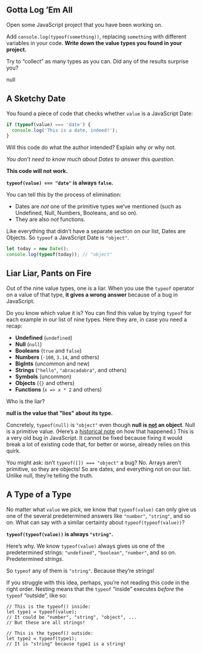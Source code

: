 
<Quiz title="JJS 02 The JavaScript Universe" id="the-javascript-universe" version="1">

<Question kind="EssayQuestion" desc="typeof">

<Prompt>

## Gotta Log ’Em All

Open some JavaScript project that you have been working on.

Add `console.log(typeof(something))`, replacing `something` with different variables in your code. **Write down the value types you found in your project.**

Try to “collect” as many types as you can. Did any of the results surprise you?

</Prompt>

null

</Question>

<Question kind="EssayQuestion" desc="typeof date">

<Prompt>

## A Sketchy Date

You found a piece of code that checks whether `value` is a JavaScript Date:

```js
if (typeof(value) === 'date') {
  console.log('This is a date, indeed!');
}
```

Will this code do what the author intended? Explain why or why not.

*You don’t need to know much about Dates to answer this question.*

</Prompt>

<Answer>

**This code will not work.**

**`typeof(value) === "date"` is always `false`.**

You can tell this by the process of elimination:

* Dates are _not_ one of the primitive types we’ve mentioned (such as Undefined, Null, Numbers, Booleans, and so on).
* They are also _not_ functions.

Like everything that didn’t have a separate section on our list, Dates are Objects. So `typeof` a JavaScript Date is `"object"`.

```js
let today = new Date();
console.log(typeof(today)); // "object"
```

</Answer>

</Question>

<Question kind="EssayQuestion" desc="typeof lie">

<Prompt>

## Liar Liar, Pants on Fire

Out of the nine value types, one is a liar. When you use the `typeof` operator on a value of that type, **it gives a wrong answer** because of a bug in JavaScript.

Do you know which value it is? You can find this value by trying `typeof` for each example in our list of nine types. Here they are, in case you need a recap:

- **Undefined** (`undefined`)
- **Null** (`null`)
- **Booleans** (`true` and `false`)
- **Numbers** (`-100`, `3.14`, and others)
- **BigInts** (uncommon and new)
- **Strings** (`"hello"`, `"abracadabra"`, and others)
- **Symbols** (uncommon)
- **Objects** (`{}` and others)
- **Functions** (`x => x * 2` and others)

Who is the liar?

</Prompt>

<Answer>

**null is the value that "lies" about its type.**

Concretely, `typeof(null)` is `"object"` even though **null is [not](https://262.ecma-international.org/10.0/#sec-terms-and-definitions-null-type) an object**. Null is a primitive value. (Here’s a [historical note](https://2ality.com/2013/10/typeof-null.html) on how that happened.) This is a very old bug in JavaScript. It cannot be fixed because fixing it would break a lot of existing code that, for better or worse, already relies on this quirk.

You might ask: isn’t `typeof([]) === "object"` a bug? No. Arrays aren’t primitive, so they are objects! So are dates, and everything not on our list. Unlike null, they’re telling the truth.

</Answer>

</Question>

<Question kind="EssayQuestion" desc="typeof typeof">

<Prompt>

## A Type of a Type

No matter what `value` we pick, we know that `typeof(value)` can only give us one of the several predetermined answers like `"number"`, `"string"`, and so on. What can say with a similar certainty about `typeof(typeof(value))`?

</Prompt>

<Answer>

**`typeof(typeof(value))` is always `"string"`.**

Here’s why. We know `typeof(value)` always gives us one of the predetermined strings: `"undefined"`, `"boolean"`, `"number"`, and so on. Predetermined *strings*.

So `typeof` any of them is `"string"`. Because they’re strings!

If you struggle with this idea, perhaps, you’re not reading this code in the right order. Nesting means that the `typeof` “inside” executes _before_ the `typeof` “outside”, like so:

```
// This is the typeof() inside:
let type1 = typeof(value);
// It could be "number", "string", "object", ...
// But these are all strings!

// This is the typeof() outside:
let type2 = typeof(type1);
// It is "string" because type1 is a string!
```

</Answer>

</Question>

</Quiz>
